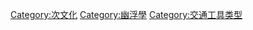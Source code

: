 {{DEFAULTSORT:UFO culture}}
[[Category:次文化|Category:次文化]]
[[Category:幽浮學|Category:幽浮學]]
[[Category:交通工具类型|Category:交通工具类型]]